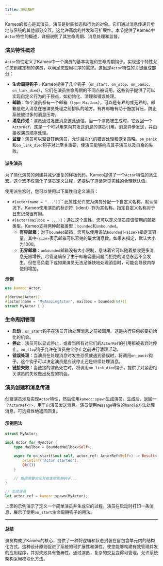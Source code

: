 ```yaml
---
title: 演员概述
---
```


Kameo的核心是其演员。演员是封装状态和行为的对象。它们通过消息传递异步地与系统的其他部分交互，这允许高度的并发和可扩展性。本节提供了Kameo中`Actor`特性的概述，详细说明了其生命周期、消息处理和监督。

### 演员特性概述

`Actor`特性定义了Kameo中一个演员的基本功能和生命周期钩子。实现这个特性允许您创建定制的演员，以满足您应用程序的需求。这里是`Actor`特性的关键组成部分：

- **生命周期钩子**：Kameo提供了几个钩子（`on_start`、`on_stop`、`on_panic`、`on_link_died`），它们在演员生命周期的不同点被调用。这些钩子提供了可以实现自定义行为的干预点，如初始化、清理和错误处理。
- **邮箱**：每个演员都有一个邮箱（`type Mailbox`），可以是有界的或无界的。邮箱是进入消息在被演员处理之前排队的地方。有界邮箱有助于施加背压，防止系统被过多的消息压垮。
- **消息传递**：演员通过发送消息彼此通信。当一个演员被生成时，它返回一个`ActorRef`，这是一个可以用来向其发送消息的演员引用。消息异步发送，并由接收演员顺序处理。
- **监督**：演员可以监督其他演员，允许层次化的错误处理和恢复策略。`on_panic`和`on_link_died`钩子对此至关重要，使演员能够响应其子演员以及自身的失败。

#### **派生演员**

为了简化演员的创建并减少重复的样板代码，Kameo提供了一个`Actor`特性的派生宏。这个宏不仅简化了演员定义过程，还提供了遵循常见实践的合理默认值。

使用派生宏时，您可以使用以下属性自定义演员：

- `#[actor(name = "...")]`：此属性允许您为演员分配一个自定义名称。默认情况下，Kameo使用演员的标识符（ident）作为其名称。指定自定义名称对于日志记录很有用。
- `#[actor(mailbox = ...)]`：通过这个属性，您可以定义演员应该使用的邮箱类型。Kameo支持两种邮箱类型：`bounded`和`unbounded`。
    - **有界邮箱**：对于`bounded`邮箱，您可以使用语法`bounded(<size>)`指定其容量，其中`<size>`表示邮箱可以容纳的最大消息数。如果未指定，默认大小为1000。
    - **无界邮箱**：`unbounded`邮箱没有大小限制，意味着它可以随着接收更多消息无限增长。尽管这确保了由于邮箱容量问题而拒绝的消息永远不会发生，但在高负载下或如果演员无法足够快地处理消息时，可能会导致内存使用增加。

**示例**

```rust
use kameo::Actor;

#[derive(Actor)]
#[actor(name = "MyAmazingActor", mailbox = bounded(64))]
struct MyActor { }
```

### 生命周期管理

- **启动**：`on_start`钩子在演员开始处理消息之前被调用。这是执行任何必要初始化的机会。
- **停止**：演员可以显式停止，或者当所有对它们的`ActorRef`的引用都被丢弃时停止。`on_stop`钩子允许在演员完全停止之前进行清理活动。
- **错误处理**：当演员在处理消息时发生恐慌或遇到错误时，将调用`on_panic`钩子。这个钩子可以决定演员是应该停止还是继续处理消息。
- **链接失败**：当链接的演员死亡时，将调用`on_link_died`钩子，提供了对紧密相关演员的失败做出反应的机会。

### 演员创建和消息传递

创建演员涉及实现`Actor`特性，然后使用`kameo::spawn`生成演员。生成后，返回一个`ActorRef<T>`，用于向演员发送消息。演员使用`Message`特性的`handle`方法处理消息，可选择性地返回回复。

#### 示例用法

```rust
struct MyActor;

impl Actor for MyActor {
    type Mailbox = BoundedMailbox<Self>;

    async fn on_start(&mut self, actor_ref: ActorRef<Self>) -> Result<(), BoxError> {
        println!("Actor started");
        Ok(())
    }

    // 根据需要实现其他生命周期钩子...
}

// 生成演员
let actor_ref = kameo::spawn(MyActor);
```

上面的示例演示了定义一个简单演员并生成它的过程。演员在启动时打印一条消息，展示了使用`on_start`生命周期钩子的用法。

---

#### 总结

演员构成了Kameo的核心，提供了一种将逻辑和状态封装在自包含单元内的结构化方式。这种设计原则促进了系统的可扩展性和弹性，使您能够构建有效管理并发的应用程序，并对失败具有鲁棒性。通过演员，复杂的交互变得可管理，允许系统架构采用模块化方法。